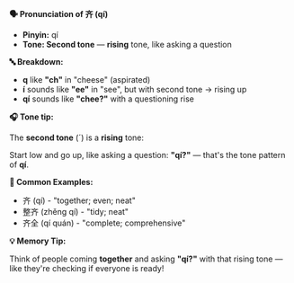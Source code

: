 **🗣️ Pronunciation of 齐 (qí)**

- **Pinyin:** qí
- **Tone: Second tone** — **rising** tone, like asking a question

**🔤 Breakdown:**

- **q** like **"ch"** in "cheese" (aspirated)
- **í** sounds like **"ee"** in "see", but with second tone → rising up
- **qí** sounds like **"chee?"** with a questioning rise

**🎧 Tone tip:**

The **second tone** (´) is a **rising** tone:

Start low and go up, like asking a question: **"qí?"** — that's the tone pattern of **qí**.

**📝 Common Examples:**

- 齐 (qí) - "together; even; neat"
- 整齐 (zhěng qí) - "tidy; neat"
- 齐全 (qí quán) - "complete; comprehensive"

**💡 Memory Tip:**

Think of people coming **together** and asking **"qí?"** with that rising tone — like they're
checking if everyone is ready!
